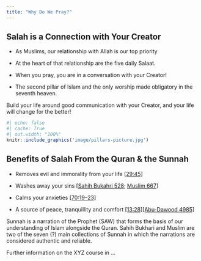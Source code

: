 ```yaml
---
title: "Why Do We Pray?"
---
```


## Salah is a Connection with Your Creator

-   As Muslims, our relationship with Allah is our top priority

-   At the heart of that relationship are the five daily Salaat.

-   When you pray, you are in a conversation with your Creator!

-   The second pillar of Islam and the only worship made obligatory in the seventh heaven. <!--# Not very clear what you mean here. Perhaps could even make a section about it? -->

::: callout-tip
Build your life around good communication with your Creator, and your life will change for the better!
:::

```r
#| echo: false
#| cache: True
#| out.width: "100%"
knitr::include_graphics('image/pillars-picture.jpg') 
```

<!--# Evidence for the above? -->

## Benefits of Salah From the Quran & the Sunnah

-   Removes evil and immorality from your life [\[29:45\]](https://quran.com/29/45)

-   Washes away your sins \[[Sahih Bukahri 528](https://sunnah.com/bukhari:528); [Muslim 667](https://sunnah.com/muslim:667)\]

-   Calms your anxieties [\[70:19–23\]](https://quran.com/70/19-23)

-   A source of peace, tranquillity and comfort [\[13:28\]](https://quran.com/13/28)[\[Abu-Dawood 4985\]](https://sunnah.com/abudawud:4985)

<!--# Could elaborate on each one -->

::: callout-note
Sunnah is a narration of the Prophet (SAW) that forms the basis of our understanding of Islam alongside the Quran. Sahih Bukhari and Muslim are two of the seven (?) main collections of Sunnah in which the narrations are considered authentic and reliable.
:::

::: callout-note
Further information on the XYZ course in ...
:::
